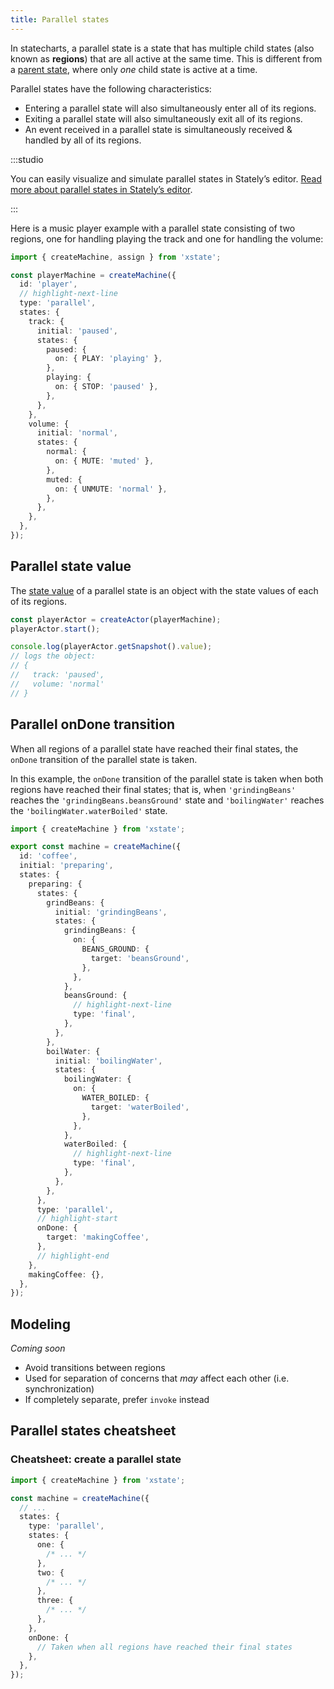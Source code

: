 ```yaml
---
title: Parallel states
---
```


In statecharts, a parallel state is a state that has multiple child states (also known as **regions**) that are all active at the same time. This is different from a [parent state](parent-states.mdx), where only _one_ child state is active at a time.

Parallel states have the following characteristics:

- Entering a parallel state will also simultaneously enter all of its regions.
- Exiting a parallel state will also simultaneously exit all of its regions.
- An event received in a parallel state is simultaneously received & handled by all of its regions.

:::studio

You can easily visualize and simulate parallel states in Stately’s editor. [Read more about parallel states in Stately’s editor](/docs/editor-states-and-transitions/#parallel-states).

:::

Here is a music player example with a parallel state consisting of two regions, one for handling playing the track and one for handling the volume:

```ts
import { createMachine, assign } from 'xstate';

const playerMachine = createMachine({
  id: 'player',
  // highlight-next-line
  type: 'parallel',
  states: {
    track: {
      initial: 'paused',
      states: {
        paused: {
          on: { PLAY: 'playing' },
        },
        playing: {
          on: { STOP: 'paused' },
        },
      },
    },
    volume: {
      initial: 'normal',
      states: {
        normal: {
          on: { MUTE: 'muted' },
        },
        muted: {
          on: { UNMUTE: 'normal' },
        },
      },
    },
  },
});
```

<EmbedMachine
  name="Video player"
  embedURL="https://stately.ai/registry/editor/embed/e13bef2b-bb13-4465-96ac-0bc25340688e?machineId=733de338-26cb-40a5-a0b5-b76bfc0405c3"
/>

## Parallel state value

The [state value](states.mdx#state-value) of a parallel state is an object with the state values of each of its regions.

```ts
const playerActor = createActor(playerMachine);
playerActor.start();

console.log(playerActor.getSnapshot().value);
// logs the object:
// {
//   track: 'paused',
//   volume: 'normal'
// }
```

## Parallel onDone transition

When all regions of a parallel state have reached their final states, the `onDone` transition of the parallel state is taken.

In this example, the `onDone` transition of the parallel state is taken when both regions have reached their final states; that is, when `'grindingBeans'` reaches the `'grindingBeans.beansGround'` state and `'boilingWater'` reaches the `'boilingWater.waterBoiled'` state.

```ts
import { createMachine } from 'xstate';

export const machine = createMachine({
  id: 'coffee',
  initial: 'preparing',
  states: {
    preparing: {
      states: {
        grindBeans: {
          initial: 'grindingBeans',
          states: {
            grindingBeans: {
              on: {
                BEANS_GROUND: {
                  target: 'beansGround',
                },
              },
            },
            beansGround: {
              // highlight-next-line
              type: 'final',
            },
          },
        },
        boilWater: {
          initial: 'boilingWater',
          states: {
            boilingWater: {
              on: {
                WATER_BOILED: {
                  target: 'waterBoiled',
                },
              },
            },
            waterBoiled: {
              // highlight-next-line
              type: 'final',
            },
          },
        },
      },
      type: 'parallel',
      // highlight-start
      onDone: {
        target: 'makingCoffee',
      },
      // highlight-end
    },
    makingCoffee: {},
  },
});
```

<EmbedMachine embedURL="https://stately.ai/registry/editor/embed/c447d996-cef1-421d-a422-8be695668764?machineId=187dcde8-efed-4106-bfa7-59afadb2297f&mode=Simulate" />

## Modeling

_Coming soon_

- Avoid transitions between regions
- Used for separation of concerns that _may_ affect each other (i.e. synchronization)
- If completely separate, prefer `invoke` instead

## Parallel states cheatsheet

### Cheatsheet: create a parallel state

```ts
import { createMachine } from 'xstate';

const machine = createMachine({
  // ...
  states: {
    type: 'parallel',
    states: {
      one: {
        /* ... */
      },
      two: {
        /* ... */
      },
      three: {
        /* ... */
      },
    },
    onDone: {
      // Taken when all regions have reached their final states
    },
  },
});
```
